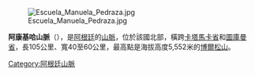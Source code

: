 [[Image:Escuela_Manuela_Pedraza.jpg|thumb]]

'''阿康基哈山脈'''（{{lang-es|Sierra del Aconquija}}），是[[阿根廷|阿根廷]]的[[山脈|山脈]]，位於該國北部，橫跨[[卡塔馬卡省|卡塔馬卡省]]和[[圖庫曼省|圖庫曼省]]，長105公里、寬40至60公里，最高點是海拔高度5,552米的[[博爾松山|博爾松山]]。

{{Argentina-geo-stub}}
[[Category:阿根廷山脈|Category:阿根廷山脈]]